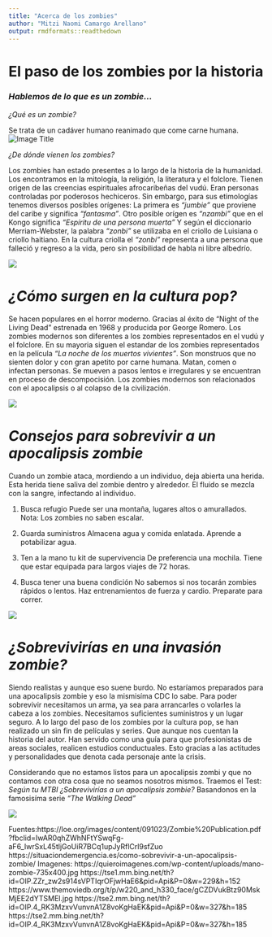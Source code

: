 ---
title: "Acerca de los zombies"
author: "Mitzi Naomi Camargo Arellano"
output: rmdformats::readthedown
---

# El paso de los zombies por la historia
### *Hablemos de lo que es un zombie...*
*¿Qué es un zombie?* 

Se trata de un cadáver humano reanimado que come carne humana. 
![Image Title](https://quieroimagenes.com/wp-content/uploads/mano-zombie-735x400.jpg)

 *¿De dónde vienen los zombies?*

Los zombies han estado presentes a lo largo de la historia de la humanidad. Los encontramos en la mitología, la religión, la literatura y el folclore.
Tienen origen de las creencias espirituales afrocaribeñas del vudú. Eran personas controladas por poderosos hechiceros. 
Sin embargo, para sus etimologías tenemos diversos posibles orígenes:
La primera es *"jumbie"* que proviene del caribe y significa *"fantasma"*.
Otro posible orígen es *"nzambi"* que en el Kongo significa *"Espíritu de una persona muerta"* 
Y según el diccionario Merriam-Webster, la palabra *"zonbi"* se utilizaba en el criollo de Luisiana o criollo haitiano. En la cultura criolla el *"zonbi"* representa a una persona que falleció y regreso a la vida, pero sin posibilidad de habla ni libre albedrío.

![](https://tse1.mm.bing.net/th?id=OIP.ZZr_zw2s914sVPTIqrOFjwHaE6&pid=Api&P=0&w=229&h=152)

# *¿Cómo surgen en la cultura pop?*

Se hacen populares en el horror moderno. Gracias al éxito de "Night of the Living Dead" estrenada en 1968 y producida por George Romero.
Los zombies modernos son diferentes a los zombies representados en el vudú y el folclore. En su mayoria siguen el estandar de los zombies representados en la película *"La noche de los muertos vivientes"*. 
Son monstruos que no sienten dolor y con gran apetito por carne humana. Matan, comen o infectan personas. Se mueven a pasos lentos e irregulares y se encuentran en proceso de descompocisión.
Los zombies modernos son relacionados con el apocalipsis o al colapso de la civilización. 

![](https://www.themoviedb.org/t/p/w220_and_h330_face/gCZDVukBtz90MskMjEE2dYTSMEl.jpg)

# *Consejos para sobrevivir a un apocalipsis zombie*
Cuando un zombie ataca, mordiendo a un individuo, deja abierta una herida. Esta herida tiene saliva del zombie dentro y alrededor. El fluido se mezcla con la sangre, infectando al individuo.

1. Busca refugio
Puede ser una montaña, lugares altos o amurallados.
Nota: Los zombies no saben escalar. 

2. Guarda suministros
Almacena agua y comida enlatada. Aprende a potabilizar agua.

3. Ten a la mano tu kit de supervivencia
De preferencia una mochila. Tiene que estar equipada para largos viajes de 72 horas. 

4. Busca tener una buena condición
No sabemos si nos tocarán zombies rápidos o lentos. Haz entrenamientos de fuerza y cardio. Preparate para correr. 

![](https://tse2.mm.bing.net/th?id=OIP.4_RK3MzxvVunvnA1Z8voKgHaEK&pid=Api&P=0&w=327&h=185)

# *¿Sobrevivirías en una invasión zombie?*

Siendo realistas y aunque eso suene burdo. No estaríamos preparados para una apocalipsis zombie y eso la mismisíma CDC lo sabe.
Para poder sobrevivir necesitamos un arma, ya sea para arrancarles o volarles la cabeza a los zombies. Necesitamos suficientes suministros y un lugar seguro.
A lo largo del paso de los zombies por la cultura pop, se han realizado un sin fin de películas y series. Que aunque nos cuentan la historia del autor. Han servido como una guía para que profesionistas de areas sociales, realicen estudios conductuales. Esto gracias a las actitudes y personalidades que denota cada personaje ante la crisis. 

Considerando que no estamos listos para un apocalipsis zombi y que no contamos con otra cosa que no seamos nosotros mismos. 
Traemos el Test: *Según tu MTBI ¿Sobrevivirías a un apocalipsis zombie?* 
Basandonos en la famosisíma serie *"The Walking Dead"* 


![](https://tse1.mm.bing.net/th?id=OIP.aqdVILwpjKXVF3E6U3dCOwHaEK&pid=Api&rs=1&c=1&qlt=95&w=215&h=120)


Fuentes:https://loe.org/images/content/091023/Zombie%20Publication.pdf?fbclid=IwAR0qhZWhNFtYSwqFg-aF6_IwrSxL45tljGoUiR7BCq1upJyRflCrl9sfZuo
https://situaciondemergencia.es/como-sobrevivir-a-un-apocalipsis-zombie/
Imagenes: https://quieroimagenes.com/wp-content/uploads/mano-zombie-735x400.jpg
https://tse1.mm.bing.net/th?id=OIP.ZZr_zw2s914sVPTIqrOFjwHaE6&pid=Api&P=0&w=229&h=152
https://www.themoviedb.org/t/p/w220_and_h330_face/gCZDVukBtz90MskMjEE2dYTSMEl.jpg
https://tse2.mm.bing.net/th?id=OIP.4_RK3MzxvVunvnA1Z8voKgHaEK&pid=Api&P=0&w=327&h=185
https://tse2.mm.bing.net/th?id=OIP.4_RK3MzxvVunvnA1Z8voKgHaEK&pid=Api&P=0&w=327&h=185